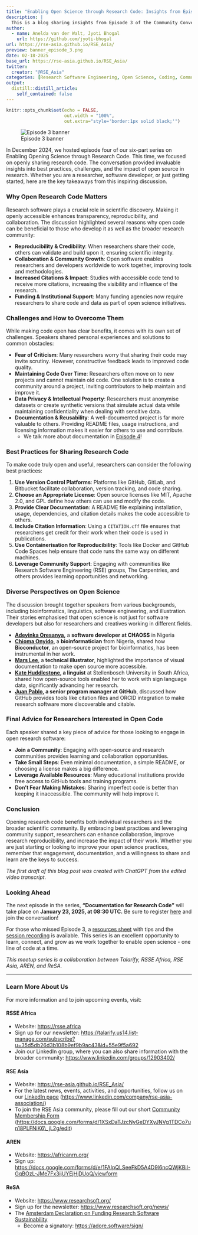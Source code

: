 ```yaml
---
title: "Enabling Open Science through Research Code: Insights from Episode 3 - Opening up Research Code"
description: |
  This is a blog sharing insights from Episode 3 of the Community Conversation series 'Enabling Open Science Through Research Code'.
author:
  - name: Anelda van der Walt, Jyoti Bhogal
    url: https://github.com/jyoti-bhogal
url: https://rse-asia.github.io/RSE_Asia/
preview: banner_episode_3.png
date: 02-18-2025
base_url: https://rse-asia.github.io/RSE_Asia/
twitter:
  creator: "@RSE_Asia"
categories: [Research Software Engineering, Open Science, Coding, Community Building, Experience Blog]
output:
  distill::distill_article:
    self_contained: false
---
```


```r
knitr::opts_chunk$set(echo = FALSE,
                      out.width = "100%",
                      out.extra="style='border:1px solid black;'")
```

![Episode 3 banner](banner_episode_3.png)

In December 2024, we hosted episode four of our six-part series on Enabling Opening Science through Research Code. This time, we focused on openly sharing research code. The conversation provided invaluable insights into best practices, challenges, and the impact of open source in research. Whether you are a researcher, software developer, or just getting started, here are the key takeaways from this inspiring discussion.

### **Why Open Research Code Matters**

Research software plays a crucial role in scientific discovery. Making it openly accessible enhances transparency, reproducibility, and collaboration. The discussion highlighted several reasons why open code can be beneficial to those who develop it as well as the broader research community:

* **Reproducibility & Credibility**: When researchers share their code, others can validate and build upon it, ensuring scientific integrity.  
* **Collaboration & Community Growth**: Open software enables researchers and developers worldwide to work together, improving tools and methodologies.  
* **Increased Citations & Impact**: Studies with accessible code tend to receive more citations, increasing the visibility and influence of the research.  
* **Funding & Institutional Support**: Many funding agencies now require researchers to share code and data as part of open science initiatives.

### **Challenges and How to Overcome Them**

While making code open has clear benefits, it comes with its own set of challenges. Speakers shared personal experiences and solutions to common obstacles:

* **Fear of Criticism**: Many researchers worry that sharing their code may invite scrutiny. However, constructive feedback leads to improved code quality.  
* **Maintaining Code Over Time**: Researchers often move on to new projects and cannot maintain old code. One solution is to create a community around a project, inviting contributors to help maintain and improve it.  
* **Data Privacy & Intellectual Property**: Researchers must anonymise datasets or create synthetic versions that simulate actual data while maintaining confidentiality when dealing with sensitive data.  
* **Documentation & Reusability**: A well-documented project is far more valuable to others. Providing README files, usage instructions, and licensing information makes it easier for others to use and contribute.   
  * We talk more about documentation in [Episode 4](https://zenodo.org/records/14833914)\!

### **Best Practices for Sharing Research Code**

To make code truly open and useful, researchers can consider the following best practices:

1. **Use Version Control Platforms**: Platforms like GitHub, GitLab, and Bitbucket facilitate collaboration, version tracking, and code sharing.  
2. **Choose an Appropriate License**: Open source licenses like MIT, Apache 2.0, and GPL define how others can use and modify the code.  
3. **Provide Clear Documentation**: A README file explaining installation, usage, dependencies, and citation details makes the code accessible to others.  
4. **Include Citation Information**: Using a `CITATION.cff` file ensures that researchers get credit for their work when their code is used in publications.  
5. **Use Containerisation for Reproducibility**: Tools like Docker and GitHub Code Spaces help ensure that code runs the same way on different machines.  
6. **Leverage Community Support**: Engaging with communities like Research Software Engineering (RSE) groups, The Carpentries, and others provides learning opportunities and networking.

### **Diverse Perspectives on Open Science**

The discussion brought together speakers from various backgrounds, including bioinformatics, linguistics, software engineering, and illustration. Their stories emphasised that open science is not just for software developers but also for researchers and creatives working in different fields.

* [**Adeyinka Oresanya**](https://linkedin.com/in/adeyinkaoresanya)**,** a **software developer** **at CHAOSS** in Nigeria  
* [**Chioma Onyido**](https://www.linkedin.com/in/chioma-onyido/), a **bioinformatician** from Nigeria, shared how **Bioconductor**, an open-source project for bioinformatics, has been instrumental in her work.  
* [**Mars Lee**](https://www.linkedin.com/in/mars-lee/), a **technical illustrator**, highlighted the importance of visual documentation to make open source more accessible.  
* [**Kate Huddlestone**](https://www.researchgate.net/profile/Kate-Huddlestone)**, a linguist** at Stellenbosch University in South Africa, shared how open-source tools enabled her to work with sign language data, significantly advancing her research.  
* [**Juan Pablo**](https://orcid.org/0009-0003-0208-8480)**, a senior program manager at GitHub**, discussed how GitHub provides tools like citation files and ORCID integration to make research software more discoverable and citable.

### **Final Advice for Researchers Interested in Open Code**

Each speaker shared a key piece of advice for those looking to engage in open research software:

* **Join a Community**: Engaging with open-source and research communities provides learning and collaboration opportunities.  
* **Take Small Steps**: Even minimal documentation, a simple README, or choosing a license makes a big difference.  
* **Leverage Available Resources**: Many educational institutions provide free access to GitHub tools and training programs.  
* **Don’t Fear Making Mistakes**: Sharing imperfect code is better than keeping it inaccessible. The community will help improve it.

### **Conclusion**

Opening research code benefits both individual researchers and the broader scientific community. By embracing best practices and leveraging community support, researchers can enhance collaboration, improve research reproducibility, and increase the impact of their work. Whether you are just starting or looking to improve your open science practices, remember that engagement, documentation, and a willingness to share and learn are the keys to success.

*The first draft of this blog post was created with ChatGPT from the edited video transcript.*

### **Looking Ahead**

The next episode in the series, **"Documentation for Research Code"** will take place on **January 23, 2025, at 08:30 UTC.** Be sure to register [here](https://us06web.zoom.us/meeting/register/tZ0scOmspz0iH9IMt4yxc0O37uEUUiPxYDxa#/registration) and join the conversation\!

For those who missed Episode 3, a [resources sheet](https://zenodo.org/records/14833789) with tips and the [session recording](ttps://www.youtube.com/watch?v=cDq9UMSOkhs) is available. This series is an excellent opportunity to learn, connect, and grow as we work together to enable open science \- one line of code at a time.

*This meetup series is a collaboration between Talarify, RSSE Africa, RSE Asia, AREN, and ReSA.* 

------------------------------------------------------------------------

### **Learn More About Us**

For more information and to join upcoming events, visit:

#### RSSE Africa

-   Website: <https://rsse.africa>\
-   Sign up for our newsletter: <https://talarify.us14.list-manage.com/subscribe?u=35d5db26d3b108b9ef9b9ac43&id=55e9f5a692>\
-   Join our LinkedIn group, where you can also share information with the broader community: <https://www.linkedin.com/groups/12903402/>

#### RSE Asia

-   Website: <https://rse-asia.github.io/RSE_Asia/>\
-   For the latest news, events, activities, and opportunities, follow us on our [LinkedIn page](https://www.linkedin.com/company/rse-asia-association/) (<https://www.linkedin.com/company/rse-asia-association/>)\
-   To join the RSE Asia community, please fill out our short [Community Membership Form](https://docs.google.com/forms/d/1XSxDaTJzcNyGeDYXyJNVg1TDCo7un18PLFNiK6_jL2g/edit) ([https://docs.google.com/forms/d/1XSxDaTJzcNyGeDYXyJNVg1TDCo7un18PLFNiK6\\\_jL2g/edit](https://docs.google.com/forms/d/1XSxDaTJzcNyGeDYXyJNVg1TDCo7un18PLFNiK6_jL2g/edit){.uri})

#### AREN

-   Website: <https://africanrn.org/>\
-   Sign up: <https://docs.google.com/forms/d/e/1FAIpQLSeeFkD5A4D9l6ncQWjKBiI-GqBOzL-JMe7Fx3ijUYEjHjDUoQ/viewform>

#### ReSA

-   Website: <https://www.researchsoft.org/>\
-   Sign up for the newsletter: <https://www.researchsoft.org/news/>\
-   The [Amsterdam Declaration on Funding Research Software Sustainability](https://ogyaqy.clicks.mlsend.com/ty/c/eyJ2Ijoie1wiYVwiOjc3ODEyOSxcImxcIjoxMzM1MDk5NDcxNDA4Njc3OTMsXCJyXCI6MTMzNTA5OTQ4NTg4OTUwNzkzfSIsInMiOiJiMTU2Y2FhYzI3YjQyZjI1In0)
    -   Become a signatory: <https://adore.software/sign/>
